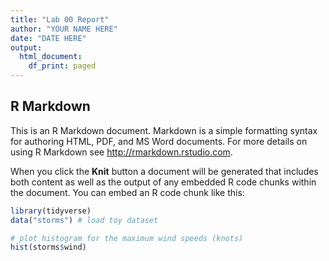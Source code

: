 ```yaml
---
title: "Lab 00 Report"
author: "YOUR NAME HERE"
date: "DATE HERE"
output:
  html_document:
    df_print: paged
---
```



## R Markdown

This is an R Markdown document. Markdown is a simple formatting syntax for authoring HTML, PDF, and MS Word documents. For more details on using R Markdown see <http://rmarkdown.rstudio.com>.

When you click the **Knit** button a document will be generated that includes both content as well as the output of any embedded R code chunks within the document. You can embed an R code chunk like this:

```r
library(tidyverse)
data("storms") # load toy dataset

# plot histogram for the maximum wind speeds (knots)
hist(storms$wind)
```

